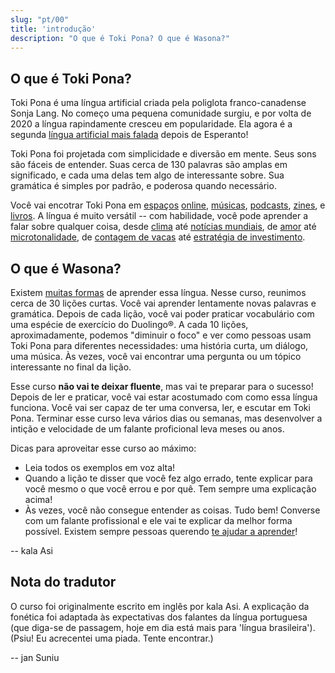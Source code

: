 ```yaml
---
slug: "pt/00"
title: 'introdução'
description: "O que é Toki Pona? O que é Wasona?"
---
```


## O que é Toki Pona?

Toki Pona é uma língua artificial criada pela poliglota franco-canadense Sonja Lang. No começo uma pequena comunidade surgiu, e por volta de 2020 a língua rapindamente cresceu em popularidade. Ela agora é a segunda [língua artificial mais falada](https://tokipona.org/conlang_communities) depois de Esperanto!

Toki Pona foi projetada com simplicidade e diversão em mente. Seus sons são fáceis de entender. Suas cerca de 130 palavras são amplas em significado, e cada uma delas tem algo de interessante sobre. Sua gramática é simples por padrão, e poderosa quando necessário.

Você vai encotrar Toki Pona em [espaços](https://discord.gg/ChC6qtVsSE) [online](https://discord.gg/6zkugJFU4x), [músicas](https://www.youtube.com/playlist?list=PLeCE5N29ioyUbj_lvYm9IdGJnE2HPacVv), [podcasts](https://www.youtube.com/playlist?list=PLjOmpMyMxd8Qs2mAXcLk817tQy_AQj09u), [zines](https://liputenpo.org/), e [livros](https://tokipona.org/). A língua é muito versátil -- com habilidade, você pode aprender a falar sobre qualquer coisa, desde [clima](https://www.youtube.com/watch?v=J4fCq1aEAxA) até [notícias mundiais](https://www.youtube.com/watch?v=ljZfGt7PDxk), de [amor](https://www.youtube.com/watch?v=rr3ufODuIts) até [microtonalidade](https://www.youtube.com/watch?v=fedFQIHREMo), de [contagem de vacas](https://www.youtube.com/watch?v=xxClPfZDn-E) até [estratégia de investimento](https://www.youtube.com/watch?v=JIOT3bRzAGI).

## O que é Wasona?

Existem [muitas formas](pt/other-courses) de aprender essa língua. Nesse curso, reunimos cerca de 30 lições curtas. Você vai aprender lentamente novas palavras e gramática. Depois de cada lição, você vai poder praticar vocabulário com uma espécie de exercício do Duolingo®. A cada 10 lições, aproximadamente, podemos "diminuir o foco" e ver como pessoas usam Toki Pona para diferentes necessidades: uma história curta, um diálogo, uma música. Às vezes, você vai encontrar uma pergunta ou um tópico interessante no final da lição.

Esse curso **não vai te deixar fluente**, mas vai te preparar para o sucesso! Depois de ler e praticar, você vai estar acostumado com como essa língua funciona. Você vai ser capaz de ter uma conversa, ler, e escutar em Toki Pona. Terminar esse curso leva vários dias ou semanas, mas desenvolver a intição e velocidade de um falante proficional leva meses ou anos.

Dicas para aproveitar esse curso ao máximo:
* Leia todos os exemplos em voz alta!
* Quando a lição te disser que você fez algo errado, tente explicar para você mesmo o que você errou e por quê. Tem sempre uma explicação acima!
* Às vezes, você não consegue entender as coisas. Tudo bem! Converse com um falante profissional e ele vai te explicar da melhor forma possível. Existem sempre pessoas querendo [te ajudar a aprender](https://discord.gg/ChC6qtVsSE)!

-- kala Asi

## Nota do tradutor

O curso foi originalmente escrito em inglês por kala Asi. A explicação da fonética foi adaptada às expectativas dos falantes da língua portuguesa (que diga-se de passagem, hoje em dia está mais para 'língua brasileira'). (Psiu! Eu acrecentei uma piada. Tente encontrar.)

-- jan Suniu
